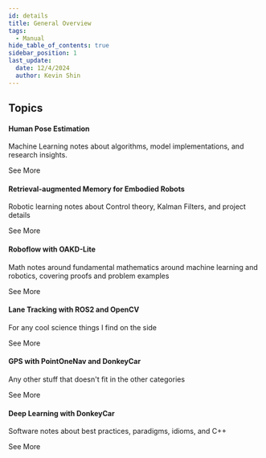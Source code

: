 ```yaml
---
id: details
title: General Overview
tags:
  - Manual
hide_table_of_contents: true
sidebar_position: 1
last_update:
  date: 12/4/2024
  author: Kevin Shin
---
```



<div className="gallery">
  <div className="sub-heading">
    <h2>Topics</h2>
  </div>
  <div className="overview-card">
    <div className="overview-card-header">
      <SVM/>
      <h4>Human Pose Estimation</h4>
    </div>
    <p>Machine Learning notes about algorithms, model implementations, and research insights.</p>
    <Link to="/docs/human-pose">
      See More <ArrowRight className="arrow" />
    </Link>
  </div>
  <div className="overview-card">
    <div className="overview-card-header">
      <Robot/>
      <h4>Retrieval-augmented Memory for Embodied Robots</h4>
    </div>
    <p>Robotic learning notes about Control theory, Kalman Filters, and project details</p>
    <Link to="/docs/remember">
      See More <ArrowRight className="arrow" />
    </Link>
  </div>
  <div className="overview-card">
    <div className="overview-card-header">
      <Math/>
      <h4>Roboflow with OAKD-Lite</h4>
    </div>
    <p>Math notes around fundamental mathematics around machine learning and robotics, covering proofs and problem examples</p>
    <Link to="/docs/roboflow">
      See More <ArrowRight className="arrow" />
    </Link>
  </div>
  <div className="overview-card">
    <div className="overview-card-header">
      <Science/>
      <h4>Lane Tracking with ROS2 and OpenCV</h4>
    </div>
    <p>For any cool science things I find on the side</p>
    <Link to="/docs/lane-tracking">
      See More <ArrowRight className="arrow" />
    </Link>
  </div>
  <div className="overview-card">
    <div className="overview-card-header">
      <Misc/>
      <h4>GPS with PointOneNav and DonkeyCar</h4>
    </div>
    <p>Any other stuff that doesn't fit in the other categories</p>
    <Link to="/docs/gps">
      See More <ArrowRight className="arrow" />
    </Link>
  </div>
  <div className="overview-card">
    <div className="overview-card-header">
      <Software/>
      <h4>Deep Learning with DonkeyCar</h4>
    </div>
    <p>Software notes about best practices, paradigms, idioms, and C++</p>
    <Link to="/docs/deep-learning">
      See More <ArrowRight className="arrow" />
    </Link>
  </div>
</div>
<br />
<br />